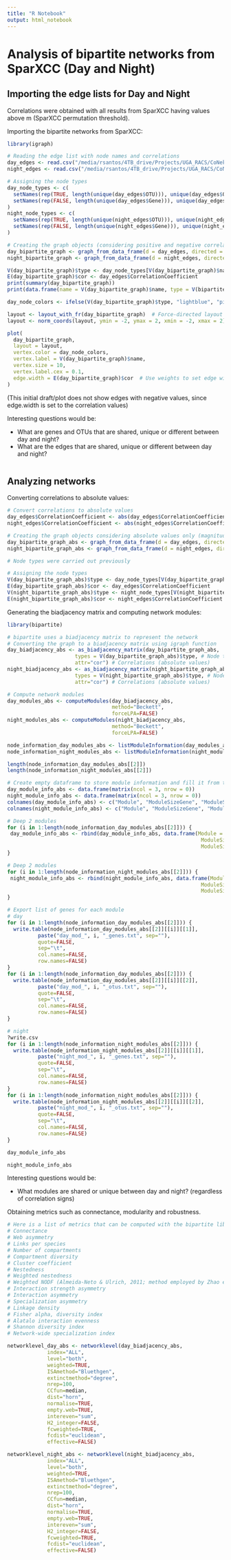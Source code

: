 ```yaml
---
title: "R Notebook"
output: html_notebook
---
```


# Analysis of bipartite networks from SparXCC (Day and Night)

## Importing the edge lists for Day and Night


Correlations were obtained with all results from SparXCC having values above m (SparXCC permutation threshold).

Importing the bipartite networks from SparXCC:

```r
library(igraph)

# Reading the edge list with node names and correlations
day_edges <- read.csv("/media/rsantos/4TB_drive/Projects/UGA_RACS/CoNekT_Grasses_Microbiome/Transcriptome_Microbiome/SparXCC/PAG2025/SparXCC_output_day_pag25_edge_list.txt", sep="\t", header=TRUE)
night_edges <- read.csv("/media/rsantos/4TB_drive/Projects/UGA_RACS/CoNekT_Grasses_Microbiome/Transcriptome_Microbiome/SparXCC/PAG2025/SparXCC_output_night_pag25_edge_list.txt", sep="\t", header=TRUE)

# Assigning the node types
day_node_types <- c(
  setNames(rep(TRUE, length(unique(day_edges$OTU))), unique(day_edges$OTU)),  # OTU (TRUE)
  setNames(rep(FALSE, length(unique(day_edges$Gene))), unique(day_edges$Gene))  # Gene (FALSE)
)
night_node_types <- c(
  setNames(rep(TRUE, length(unique(night_edges$OTU))), unique(night_edges$OTU)),  # OTU (TRUE)
  setNames(rep(FALSE, length(unique(night_edges$Gene))), unique(night_edges$Gene))  # Gene (FALSE)
)

# Creating the graph objects (considering positive and negative correlations)
day_bipartite_graph <- graph_from_data_frame(d = day_edges, directed = FALSE)
night_bipartite_graph <- graph_from_data_frame(d = night_edges, directed = FALSE)

V(day_bipartite_graph)$type <- day_node_types[V(day_bipartite_graph)$name]
E(day_bipartite_graph)$cor <- day_edges$CorrelationCoefficient
print(summary(day_bipartite_graph))
print(data.frame(name = V(day_bipartite_graph)$name, type = V(bipartite_graph)$type))

day_node_colors <- ifelse(V(day_bipartite_graph)$type, "lightblue", "pink")

layout <- layout_with_fr(day_bipartite_graph)  # Force-directed layout
layout <- norm_coords(layout, ymin = -2, ymax = 2, xmin = -2, xmax = 2)  # Rescale coordinates for better spacing

plot(
  day_bipartite_graph,
  layout = layout,
  vertex.color = day_node_colors,
  vertex.label = V(day_bipartite_graph)$name,
  vertex.size = 10,
  vertex.label.cex = 0.1,
  edge.width = E(day_bipartite_graph)$cor  # Use weights to set edge widths
)
```

(This initial draft/plot does not show edges with negative values, since edge.width is set to the correlation values)

Interesting questions would be:

 * What are genes and OTUs that are shared, unique or different between day and night?
 * What are the edges that are shared, unique or different between day and night?
 
 
```r

```

## Analyzing networks

Converting correlations to absolute values:

```r
# Convert correlations to absolute values
day_edges$CorrelationCoefficient <- abs(day_edges$CorrelationCoefficient)
night_edges$CorrelationCoefficient <- abs(night_edges$CorrelationCoefficient)

# Creating the graph objects considering absolute values only (magnitude of associations are revelant)
day_bipartite_graph_abs <- graph_from_data_frame(d = day_edges, directed = FALSE)
night_bipartite_graph_abs <- graph_from_data_frame(d = night_edges, directed = FALSE)

# Node types were carried out previously

# Assigning the node types
V(day_bipartite_graph_abs)$type <- day_node_types[V(day_bipartite_graph_abs)$name]
E(day_bipartite_graph_abs)$cor <- day_edges$CorrelationCoefficient
V(night_bipartite_graph_abs)$type <- night_node_types[V(night_bipartite_graph_abs)$name]
E(night_bipartite_graph_abs)$cor <- night_edges$CorrelationCoefficient


```


Generating the biadjacency matrix and computing network modules:

```r
library(bipartite)

# bipartite uses a biadjacency matrix to represent the network
# Converting the graph to a biadjacency matrix using igraph function
day_biadjacency_abs <- as_biadjacency_matrix(day_bipartite_graph_abs,
                      types = V(day_bipartite_graph_abs)$type, # Node types (OTU and Gene)
                      attr="cor") # Correlations (absolute values)
night_biadjacency_abs <- as_biadjacency_matrix(night_bipartite_graph_abs,
                      types = V(night_bipartite_graph_abs)$type, # Node types (OTU and Gene)
                      attr="cor") # Correlations (absolute values)

# Compute network modules
day_modules_abs <- computeModules(day_biadjacency_abs,
                                  method="Beckett",
                                  forceLPA=FALSE)
night_modules_abs <- computeModules(night_biadjacency_abs,
                                  method="Beckett",
                                  forceLPA=FALSE)

node_information_day_modules_abs <- listModuleInformation(day_modules_abs)
node_information_night_modules_abs <- listModuleInformation(night_modules_abs)

length(node_information_day_modules_abs[[2]])
length(node_information_night_modules_abs[[2]])

# Create empty dataframe to store module information and fill it from the list
day_module_info_abs <- data.frame(matrix(ncol = 3, nrow = 0))
night_module_info_abs <- data.frame(matrix(ncol = 3, nrow = 0))
colnames(day_module_info_abs) <- c("Module", "ModuleSizeGene", "ModuleSizeOTU")
colnames(night_module_info_abs) <- c("Module", "ModuleSizeGene", "ModuleSizeOTU")

# Deep 2 modules
for (i in 1:length(node_information_day_modules_abs[[2]])) {
 day_module_info_abs <- rbind(day_module_info_abs, data.frame(Module = i,
                                                               ModuleSizeGene = length(node_information_day_modules_abs[[2]][[i]][[1]]),
                                                               ModuleSizeOTU = length(node_information_day_modules_abs[[2]][[i]][[2]])))
}

# Deep 2 modules
for (i in 1:length(node_information_night_modules_abs[[2]])) {
 night_module_info_abs <- rbind(night_module_info_abs, data.frame(Module = i,
                                                               ModuleSizeGene = length(node_information_night_modules_abs[[2]][[i]][[1]]),
                                                               ModuleSizeOTU = length(node_information_night_modules_abs[[2]][[i]][[2]])))
}

# Export list of genes for each module
# day
for (i in 1:length(node_information_day_modules_abs[[2]])) {
  write.table(node_information_day_modules_abs[[2]][[i]][[1]],
          paste("day_mod_", i, "_genes.txt", sep=""),
          quote=FALSE,
          sep="\t",
          col.names=FALSE,
          row.names=FALSE)
}
for (i in 1:length(node_information_day_modules_abs[[2]])) {
  write.table(node_information_day_modules_abs[[2]][[i]][[2]],
          paste("day_mod_", i, "_otus.txt", sep=""),
          quote=FALSE,
          sep="\t",
          col.names=FALSE,
          row.names=FALSE)
}

# night
?write.csv
for (i in 1:length(node_information_night_modules_abs[[2]])) {
  write.table(node_information_night_modules_abs[[2]][[i]][[1]],
          paste("night_mod_", i, "_genes.txt", sep=""),
          quote=FALSE,
          sep="\t",
          col.names=FALSE,
          row.names=FALSE)
}
for (i in 1:length(node_information_night_modules_abs[[2]])) {
  write.table(node_information_night_modules_abs[[2]][[i]][[2]],
          paste("night_mod_", i, "_otus.txt", sep=""),
          quote=FALSE,
          sep="\t",
          col.names=FALSE,
          row.names=FALSE)
}
```

```r
day_module_info_abs
```

```r
night_module_info_abs
```

Interesting questions would be:

 * What modules are shared or unique between day and night? (regardless of correlation signs)


Obtaining metrics such as connectance, modularity and robustness.

```r
# Here is a list of metrics that can be computed with the bipartite library:
# Connectance
# Web asymmetry
# Links per species
# Number of compartments
# Compartment diversity
# Cluster coefficient
# Nestedness
# Weighted nestedness
# Weighted NODF (Almeida-Neto & Ulrich, 2011; method employed by Zhao et al 2024 - 10.1111/mec.17442)
# Interaction strength asymmetry
# Interaction asymmetry
# Specialization asymmetry
# Linkage density
# Fisher alpha, diversity index
# Alatalo interaction evenness
# Shannon diversity index
# Network-wide specialization index

networklevel_day_abs <- networklevel(day_biadjacency_abs,
             index="ALL",
             level="both",
             weighted=TRUE,
             ISAmethod="Bluethgen",
             extinctmethod="degree",
             nrep=100,
             CCfun=median,
             dist="horn",
             normalise=TRUE,
             empty.web=TRUE,
             intereven="sum",
             H2_integer=FALSE,
             fcweighted=TRUE,
             fcdist="euclidean",
             effective=FALSE)

networklevel_night_abs <- networklevel(night_biadjacency_abs,
             index="ALL",
             level="both",
             weighted=TRUE,
             ISAmethod="Bluethgen",
             extinctmethod="degree",
             nrep=100,
             CCfun=median,
             dist="horn",
             normalise=TRUE,
             empty.web=TRUE,
             intereven="sum",
             H2_integer=FALSE,
             fcweighted=TRUE,
             fcdist="euclidean",
             effective=FALSE)
```



